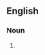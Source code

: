 ==English==

===Noun===
{{head|en|noun form|head=[[flannel]] [[cake]]s}}

# {{plural of|en|flannel cake}}